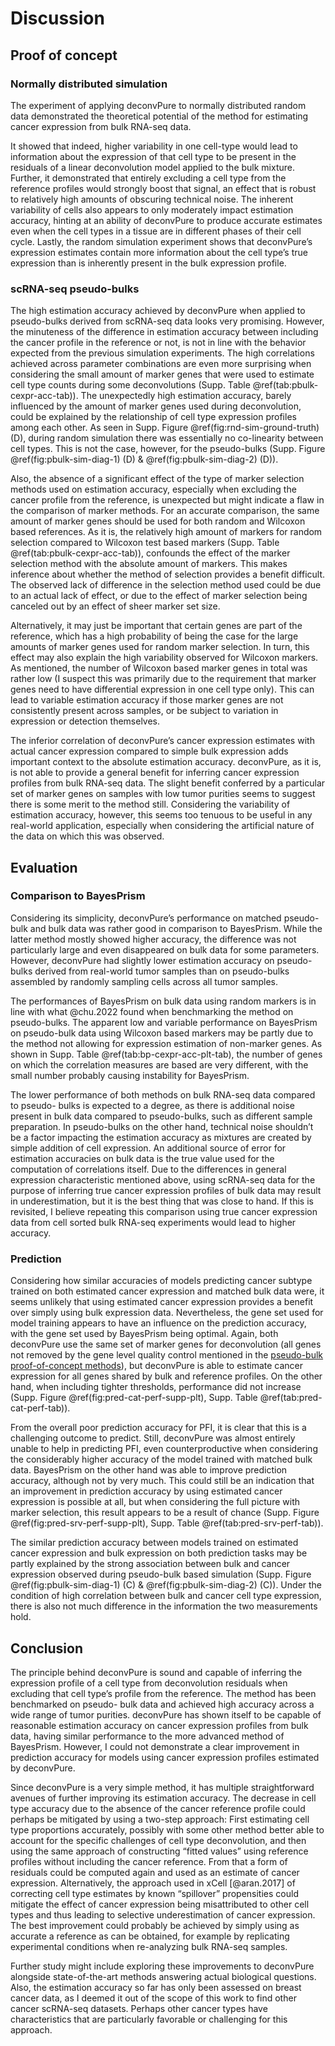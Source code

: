 # Discussion

## Proof of concept

### Normally distributed simulation

The experiment of applying deconvPure to normally distributed random data
demonstrated the theoretical potential of the method for estimating cancer
expression from bulk RNA-seq data.

It showed that indeed, higher variability in one cell-type would lead to
information about the expression of that cell type to be present in the
residuals of a linear deconvolution model applied to the bulk mixture. Further,
it demonstrated that entirely excluding a cell type from the reference profiles
would strongly boost that signal, an effect that is robust to relatively high
amounts of obscuring technical noise. The inherent variability of cells also
appears to only moderately impact estimation accuracy, hinting at an ability of
deconvPure to produce accurate estimates even when the cell types in a tissue
are in different phases of their cell cycle. Lastly, the random simulation
experiment shows that deconvPure's expression estimates contain more information
about the cell type's true expression than is inherently present in the bulk
expression profile.

### scRNA-seq pseudo-bulks

<!-- TODO Expand on why this leads to residuals correlating with cancer even
when including cancer profiles. -->

The high estimation accuracy achieved by deconvPure when applied to pseudo-bulks
derived from scRNA-seq data looks very promising. However, the minuteness of the
difference in estimation accuracy between including the cancer profile in the
reference or not, is not in line with the behavior expected from the previous
simulation experiments. The high correlations achieved across parameter
combinations are even more surprising when considering the small amount of
marker genes that were used to estimate cell type counts during some
deconvolutions (Supp. Table \@ref(tab:pbulk-cexpr-acc-tab)). The unexpectedly
high estimation accuracy, barely influenced by the amount of marker genes used
during deconvolution, could be explained by the relationship of cell type
expression profiles among each other. As seen in Supp. Figure
\@ref(fig:rnd-sim-ground-truth) (D), during random simulation there was
essentially no co-linearity between cell types. This is not the case, however,
for the pseudo-bulks (Supp. Figure \@ref(fig:pbulk-sim-diag-1) (D) &
\@ref(fig:pbulk-sim-diag-2) (D)).

Also, the absence of a significant effect of the type of marker selection
methods used on estimation accuracy, especially when excluding the cancer
profile from the reference, is unexpected but might indicate a flaw in the
comparison of marker methods. For an accurate comparison, the same amount of
marker genes should be used for both random and Wilcoxon based references. As it
is, the relatively high amount of markers for random selection compared to
Wilcoxon test based markers (Supp. Table \@ref(tab:pbulk-cexpr-acc-tab)),
confounds the effect of the marker selection method with the absolute amount of
markers. This makes inference about whether the method of selection provides a
benefit difficult. The observed lack of difference in the selection method used
could be due to an actual lack of effect, or due to the effect of marker
selection being canceled out by an effect of sheer marker set size.

<!-- If need be, we can put in the number of marker genes ESTIMATE
[@yoshihara.2013] uses for inferring tumor purity. Also, marker selection is
only indirectly important for cancer expression estimation, it primarily
influences cell type inference. On that note, there may be an issue as the
removal of the cancer reference profile effectively further reduces the number
of marker genes, as the markers for cancer by definition cease to be markers
for cancer. -->

Alternatively, it may just be important that certain genes are part of the
reference, which has a high probability of being the case for the large amounts
of marker genes used for random marker selection. In turn, this effect may also
explain the high variability observed for Wilcoxon markers. As mentioned, the
number of Wilcoxon based marker genes in total was rather low (I suspect this
was primarily due to the requirement that marker genes need to have differential
expression in one cell type only). This can lead to variable estimation accuracy
if those marker genes are not consistently present across samples, or be subject
to variation in expression or detection themselves.

The inferior correlation of deconvPure's cancer expression estimates with actual
cancer expression compared to simple bulk expression adds important context to
the absolute estimation accuracy. deconvPure, as it is, is not able to provide a
general benefit for inferring cancer expression profiles from bulk RNA-seq data.
The slight benefit conferred by a particular set of marker genes on samples with
low tumor purities seems to suggest there is some merit to the method still.
Considering the variability of estimation accuracy, however, this seems too
tenuous to be useful in any real-world application, especially when considering
the artificial nature of the data on which this was observed.


## Evaluation

### Comparison to BayesPrism

<!-- TODO Discuss low wilcoxon performance in more detail. -->

<!-- TODO Discuss lower deconvPure performance compared to random pseudo-bulks.
-->

Considering its simplicity, deconvPure's performance on matched pseudo-bulk and
bulk data was rather good in comparison to BayesPrism. While the latter method
mostly showed higher accuracy, the difference was not particularly large and
even disappeared on bulk data for some parameters. However, deconvPure had
slightly lower estimation accuracy on pseudo-bulks derived from real-world tumor
samples than on pseudo-bulks assembled by randomly sampling cells across all
tumor samples.

The performances of BayesPrism on bulk data using random markers is in line with
what @chu.2022 found when benchmarking the method on pseudo-bulks. The apparent
low and variable performance on BayesPrism on pseudo-bulk data using Wilcoxon
based markers may be partly due to the method not allowing for expression
estimation of non-marker genes. As shown in Supp. Table
\@ref(tab:bp-cexpr-acc-plt-tab), the number of genes on which the correlation
measures are based are very different, with the small number probably causing
instability for BayesPrism.

The lower performance of both methods on bulk RNA-seq data compared to pseudo-
bulks is expected to a degree, as there is additional noise present in bulk data
compared to pseudo-bulks, such as different sample preparation. In pseudo-bulks
on the other hand, technical noise shouldn't be a factor impacting the
estimation accuracy as mixtures are created by simple addition of cell
expression. An additional source of error for estimation accuracies on bulk data
is the true value used for the computation of correlations itself. Due to the
differences in general expression characteristic mentioned above, using
scRNA-seq data for the purpose of inferring true cancer expression profiles of
bulk data may result in underestimation, but it is the best thing that was close
to hand. If this is revisited, I believe repeating this comparison using true
cancer expression data from cell sorted bulk RNA-seq experiments would lead to
higher accuracy.

### Prediction

Considering how similar accuracies of models predicting cancer subtype trained
on both estimated cancer expression and matched bulk data were, it seems
unlikely that using estimated cancer expression provides a benefit over simply
using bulk expression data. Nevertheless, the gene set used for model training
appears to have an influence on the prediction accuracy, with the gene set used
by BayesPrism being optimal. Again, both deconvPure use the same set of marker
genes for deconvolution (all genes not removed by the gene level quality control
mentioned in the
[pseudo-bulk proof-of-concept methods](#scrna-seq-pseudo-bulks)), but deconvPure
is able to estimate cancer expression for all genes shared by bulk and reference
profiles. On the other hand, when including tighter thresholds, performance did
not increase (Supp. Figure \@ref(fig:pred-cat-perf-supp-plt), Supp. Table
\@ref(tab:pred-cat-perf-tab)).

From the overall poor prediction accuracy for PFI, it is clear that this is a
challenging outcome to predict. Still, deconvPure was almost entirely unable to
help in predicting PFI, even counterproductive when considering the considerably
higher accuracy of the model trained with matched bulk data. BayesPrism on the
other hand was able to improve prediction accuracy, although not by very much.
This could still be an indication that an improvement in prediction accuracy by
using estimated cancer expression is possible at all, but when considering the
full picture with marker selection, this result appears to be a result of chance
(Supp. Figure \@ref(fig:pred-srv-perf-supp-plt), Supp. Table
\@ref(tab:pred-srv-perf-tab)).

The similar prediction accuracy between models trained on estimated cancer
expression and bulk expression on both prediction tasks may be partly explained
by the strong association between bulk and cancer expression observed during
pseudo-bulk based simulation (Supp. Figure \@ref(fig:pbulk-sim-diag-1) (C) &
\@ref(fig:pbulk-sim-diag-2) (C)). Under the condition of high correlation
between bulk and cancer cell type expression, there is also not much difference
in the information the two measurements hold.

## Conclusion

The principle behind deconvPure is sound and capable of inferring the expression
profile of a cell type from deconvolution residuals when excluding that cell
type's profile from the reference. The method has been benchmarked on pseudo-
bulk data and achieved high accuracy across a wide range of tumor purities.
deconvPure has shown itself to be capable of reasonable estimation accuracy on
cancer expression profiles from bulk data, having similar performance to the
more advanced method of BayesPrism. However, I could not demonstrate a clear
improvement in prediction accuracy for models using cancer expression profiles
estimated by deconvPure.

Since deconvPure is a very simple method, it has multiple straightforward
avenues of further improving its estimation accuracy. The decrease in cell type
accuracy due to the absence of the cancer reference profile could perhaps be
mitigated by using a two-step approach: First estimating cell type proportions
accurately, possibly with some other method better able to account for the
specific challenges of cell type deconvolution, and then using the same approach
of constructing "fitted values" using reference profiles without including the
cancer reference. From that a form of residuals could be computed again and used
as an estimate of cancer expression. Alternatively, the approach used in xCell
[@aran.2017] of correcting cell type estimates by known "spillover" propensities
could mitigate the effect of cancer expression being misattributed to other cell
types and thus leading to selective underestimation of cancer expression. The
best improvement could probably be achieved by simply using as accurate a
reference as can be obtained, for example by replicating experimental conditions
when re-analyzing bulk RNA-seq samples.

Further study might include exploring these improvements to deconvPure alongside
state-of-the-art methods answering actual biological questions. Also, the
estimation accuracy so far has only been assessed on breast cancer data, as I
deemed it out of the scope of this work to find other cancer scRNA-seq datasets.
Perhaps other cancer types have characteristics that are particularly favorable
or challenging for this approach.
